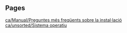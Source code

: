
== Pages ==
[[ca/Manual/Preguntes més freqüents sobre la instal·lació]]
[[ca/unsorted/Sistema operatiu]]
